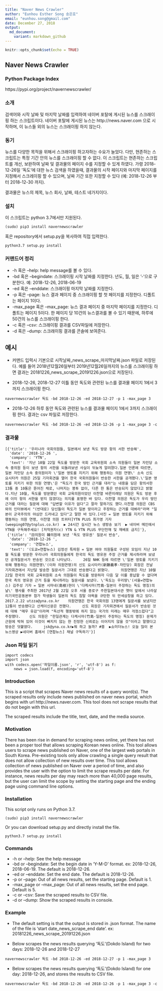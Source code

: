 ```yaml
---
title: "Naver News Crawler"
author: "Eunhou Esther Song 송은호"
email: "eunhou.song@gmail.com"
date: December 27, 2018
output:
  md_document:
    variant: markdown_github
---
```


```r
knitr::opts_chunk$set(echo = TRUE)
```

## Naver News Crawler

### Python Package Index
https://pypi.org/project/navernewscrawler/

### 소개

검색어와 시작 날짜 및 마지막 날짜를 입력하여 네이버 포탈에 게시된 뉴스를 스크래이핑 하는 스크립트이다. 네이버 포탈에 게시된 뉴스는 http://news.naver.com 으로 시작하며, 이 뉴스들 외의 뉴스는 스크래이핑 하지 않는다.

### 동기

뉴스를 다양한 목적을 위해서 스크래이핑 하고자하는 수요가 늘었다. 다만, 현존하는 스크립트는 특정 기간 안의 뉴스를 스크래이핑 할 수 없다. 이 스크립트는 현존하는 스크립트를 개선, 보완하여 날짜 및 결과물의 페이지 수를 지정할 수 있게 하였다. 가령 2018-12-26일 '독도'에 대한 뉴스 검색을 하였을때, 결과물의 시작 페이지와 마지막 페이지를 지정해서 스크레이핑 할 수 있으며, 날짜 기간 또한 지정할 수 있다 (예: 2018-12-26 부터 2018-12-30 까지).

결과물은 뉴스의 제목, 뉴스 회사, 날짜, 테스트 네가지이다. 

### 설치

이 스크립트는 python 3.7에서만 지원된다.

```
(sudo) pip3 install navernewscrawler
```

혹은 repository에서 setup.py을 복사하여 직접 입력한다.
```
python3.7 setup.py install
```

### 커맨드어 정리

* -h 혹은 --help: help message를 볼 수 있다.
* -bd 혹은 --begindate: 스크래이핑 시작 날짜를 지정한다. 년도, 월, 일은 '-'으로 구분한다. 예: 2018-12-26, 2018-06-19
* -ed 혹은 --enddate: 스크래이핑 마지막 날짜를 지정한다.
* -p 혹은 --page: 뉴스 결과 페이지 중 스크래이핑 할 첫 페이지를 지정한다. 디폴트는 페이지 1이다.
* -max_page 혹은 --max_page: 뉴스 결과 페이지 중 마지막 페이지를 지정한다. 디폴트는 페이지 5이다. 한 페이지 당 10건의 뉴스결과를 볼 수 있기 때문에, 하루에 50건의 뉴스를 스크래이핑 한다.
* -c 혹은 --csv: 스크래이핑 결과를 CSV파일에 저장한다.
* -d 혹은 --dump: 스크래이핑 결과를 콘솔에 보여준다.

## 예시

* 커맨드 입력시 기본으로 시작날짜_news_scrape_마지막날짜.json 파일로 저장된다. 예를 들어 2018년12월26일부터 2019년12월26일까지의 뉴스를 스크래이핑 하면 결과는 20181226_news_scrape_20191226.json으로 저장된다.

* 2018-12-26, 2018-12-27 이틀 동안 독도와 관련된 뉴스를 결과물 페이지 1에서 3까지 스크래이핑 한다.

```
navernewscrawler 독도 -bd 2018-12-26 -ed 2018-12-27 -p 1 -max_page 3 
```

* 2018-12-26 하루 동안 독도와 관련된 뉴스를 결과물 페이지 1에서 3까지 스크래이핑 한다. 결과는 csv 파일로 저장한다.

```
navernewscrawler 독도 -bd 2018-12-26 -ed 2018-12-26 -p 1 -max_page 3 -c
```

### 결과물
```
[{'title': '우리나라 국회의원들, 일본에서 보낸 독도 방문 항의 서한 반송해',
  'date': '2018-12-26 ',
  'company': 'YTN',
  'text': '지난 10월 22일 독도를 방문한 국회 교육위원회 소속 의원들이 일본 자민당 소속 중의원 등이 보낸 항의 서한을 되돌려보낸 사실이 뒤늦게 알려졌다.일본 언론에 따르면, 일본 자민당 소속 중의원이자 \'일본 영토를 지키기 위해 행동하는 의원 연맹\' 소속 신도 요시타카 의원은 25일 기자회견을 열어 한국 국회의원들이 반송한 서한을 공개했다.\'일본 영토를 지키기 위한 의원 연맹\'은 "독도가 한국 땅인 근거를 대라"는 내용을 담은 항의서한 13통 중 10통은 뜯어진 채로, 나머지는 봉투 없이, 다른 한 통은 반송되지 않았다고 밝혔다.지난 10월, 독도를 방문했던 국회 교육의원이었던 이찬열 바른미래당 의원은 독도 방문 후에 이미 항의 서한을 받지 않겠다는 의지를 표명한 바 있다. 이찬열 의원은 독도가 우리 땅인 근거를 대라는 질문에 대해 "답변할 이유가 없다"고 잘라 말하기도 했다.이찬열 의원은 CBS와의 인터뷰에서 "(반대로) 당신들이 독도가 일본 땅이라고 주장하는 근거를 대봐라"라며 "일본이 군국주의의 야심만 드러내고 있다"고 말한 바 있다.[사진 = 일본 영토를 지키기 위해 행동하는 의원 연맹, 이찬열 의원 트위터]YTN PLUS 최가영 기자 (weeping07@ytnplus.co.kr)  ▶ 24시간 실시간 뉴스 생방송 보기  ▶ 네이버 메인에서 YTN을 구독해주세요! [저작권자(c) YTN & YTN PLUS 무단전재 및 재배포 금지]'},
 {'title': "日의원이 韓의원에 보낸 '독도 영유권' 질문서 반송",
  'date': '2018-12-26 ',
  'company': '연합뉴스',
  'text': '(도쿄=연합뉴스) 김정선 특파원 = 일본 여야 의원들로 구성된 모임이 지난 10월 독도를 방문한 우리나라 국회의원들에게 한국의 독도 영유권 주장 근거를 제시하라며 보냈던 공개질문서가 반송된 것으로 나타났다.     26일 NHK 등에 따르면 \'일본 영토를 지키기 위해 행동하는 의원연맹\'(이하 의원연맹)의 신도 요시타카(新藤義孝·자민당) 회장은 전날 기자회견에서 지난달 발송한 질문서가 그대로 반송됐다고 밝혔다.     의원연맹은 지난 10월 22일 한국의 국회 교육위원회 소속 의원들이 독도를 방문하자 다음 달 이를 용납할 수 없다며 한국 측의 영유권 근거 등을 제시하라는 질문서를 보냈다. \'독도는 우리땅\'(서울=연합뉴스) 김주성 기자 = 일본 시마네(島根)현이 \'다케시마(竹島·일본이 주장하는 독도 명칭)의 날\' 행사를 주최한 2017년 2월 22일 오후 서울 종로구 주한일본대사관 옛터 앞에서 나라살리기국민운동본부 참가 학생들이 일본의 독도 침탈 야욕을 규탄한 뒤 만세삼창을 하고 있다. 2017.2.22 utzza@yna.co.kr    의원연맹은 한국 국회의원 13명에게 질문서를 보냈지만 12통이 반송됐다고 산케이신문은 전했다.     신도 회장은 기자회견에서 질문서가 반송된 것에 대해 "매우 유감"이라며 "독선적 행동밖에 하지 않는 국가의 미래는 매우 걱정스럽다"고 주장했다.    신도 의원은 "한일관계는 다케시마(竹島·일본이 주장하는 독도의 명칭) 문제가 근원에 박혀 있어 이것이 빠지지 않는 한 진정한 신뢰로는 이어지지 않을 것"이라고 말했다고 방송은 덧붙였다.     jsk@yna.co.kr▶뭐 하고 놀까? #흥  ▶쇼미더뉴스! 오늘 많이 본 뉴스영상 ▶네이버 홈에서 [연합뉴스] 채널 구독하기'}]
```
### Json 파일 읽기
```
import codecs
import json
with codecs.open('파일이름.json', 'r', 'utf-8') as f:
    news = json.load(f, encoding='utf-8')
```

### Introduction

This is a script that scrapes Naver news results of a query word(s). The scraped results only include news published on naver news portal, which begins with url http://news.naver.com. This tool does not scrape results that do not begin with this url.

The scraped results include the title, text, date, and the media source.

### Motivation

There has been rise in demand for scraping news online, yet there has not been a proper tool that allows scraping Korean news online. This tool allows users to scrape news published on Naver, one of the largest web portals in South Korea. Pre-existing tools only allow crawling a single query result that does not allow collection of new results over time. This tool allows collection of news published on Naver over a period of time, and also provides the user with the option to limit the scrape results per date. For instance, news results per day may reach more than 40,000 page results, but the user can limit the scope by setting the starting page and the ending page using command line options.

### Installation

This script only runs on Python 3.7.

```
(sudo) pip3 install navernewscrawler
```

Or you can download setup.py and directly install the file.
```
python3.7 setup.py install
```

### Commands

* -h or --help: See the help message
* -bd or --begindate: Set the begin date in 'Y-M-D' format. ex: 2018-12-26, 2018-06-19. The default is 2018-12-26.
* -ed or --enddate: Set the end date. The default is 2018-12-26.
* -p or --page: Out of all news results, set the starting page. Default is 1.
* -max_page or --max_page: Out of all news results, set the end page. Default is 5.
* -c or --csv: Save the scraped results to CSV file.
* -d or --dump: Show the scraped results in console.

### Example

* The default setting is that the output is stored in .json format. The name of the file is 'start date_news_scrape_end date'. ex: 20181226_news_scrape_20191226.json

* Below scrapes the news results querying '독도'(Dokdo Island) for two days: 2018-12-26 and 2018-12-27

```
navernewscrawler 독도 -bd 2018-12-26 -ed 2018-12-27 -p 1 -max_page 3 
```

* Below scrapes the news results querying '독도'(Dokdo Island) for one day: 2018-12-26, and stores the results to CSV file.

```
navernewscrawler 독도 -bd 2018-12-26 -ed 2018-12-26 -p 1 -max_page 3 -c
```